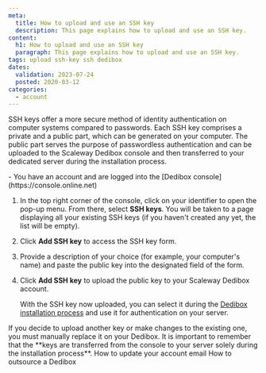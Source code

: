 ```yaml
---
meta:
  title: How to upload and use an SSH key
  description: This page explains how to upload and use an SSH key.
content:
  h1: How to upload and use an SSH key
  paragraph: This page explains how to upload and use an SSH key.
tags: upload ssh-key ssh dedibox
dates:
  validation: 2023-07-24
  posted: 2020-03-12
categories:
  - account
---
```


SSH keys offer a more secure method of identity authentication on computer systems compared to passwords. Each SSH key comprises a private and a public part, which can be generated on your computer. The public part serves the purpose of passwordless authentication and can be uploaded to the Scaleway Dedibox console and then transferred to your dedicated server during the installation process.

<Message type="requirement">
  - You have an account and are logged into the [Dedibox console](https://console.online.net)
</Message>

1. In the top right corner of the console, click on your identifier to open the pop-up menu. From there, select **SSH keys**.
    <Lightbox src="scaleway-dedibox-console-ssh-key-menu.webp" width="300" alt="" />
    You will be taken to a page displaying all your existing SSH keys (if you haven't created any yet, the list will be empty).
2. Click **Add SSH key** to access the SSH key form.
3. Provide a description of your choice (for example, your computer's name) and paste the public key into the designated field of the form.
4. Click **Add SSH key** to upload the public key to your Scaleway Dedibox account.

    With the SSH key now uploaded, you can select it during the [Dedibox installation process](/dedibox/dedicated-servers/how-to/install-a-server/) and use it for authentication on your server.
  <Message type="note">
    If you decide to upload another key or make changes to the existing one, you must manually replace it on your Dedibox. It is important to remember that the **keys are transferred from the console to your server solely during the installation process**.
  </Message>

<Navigation title="See Also">
  <PreviousButton to="/dedibox-console/my-account/how-to/update-email/">How to update your account email</PreviousButton>
  <NextButton to="/dedibox-console/my-account/how-to/outsource-dedibox/">How to outsource a Dedibox</NextButton>
</Navigation>